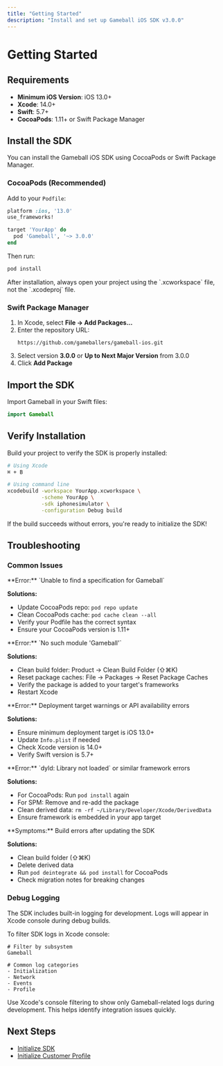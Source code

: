 ```yaml
---
title: "Getting Started"
description: "Install and set up Gameball iOS SDK v3.0.0"
---
```


# Getting Started

## Requirements

- **Minimum iOS Version**: iOS 13.0+
- **Xcode**: 14.0+
- **Swift**: 5.7+
- **CocoaPods**: 1.11+ or Swift Package Manager

## Install the SDK

You can install the Gameball iOS SDK using CocoaPods or Swift Package Manager.

### CocoaPods (Recommended)

Add to your `Podfile`:

```ruby
platform :ios, '13.0'
use_frameworks!

target 'YourApp' do
  pod 'Gameball', '~> 3.0.0'
end
```

Then run:

```bash
pod install
```

<Info>
After installation, always open your project using the `.xcworkspace` file, not the `.xcodeproj` file.
</Info>

### Swift Package Manager

1. In Xcode, select **File → Add Packages...**
2. Enter the repository URL:
   ```
   https://github.com/gameballers/gameball-ios.git
   ```
3. Select version **3.0.0** or **Up to Next Major Version** from 3.0.0
4. Click **Add Package**

## Import the SDK

Import Gameball in your Swift files:

```swift
import Gameball
```

## Verify Installation

Build your project to verify the SDK is properly installed:

```bash
# Using Xcode
⌘ + B

# Using command line
xcodebuild -workspace YourApp.xcworkspace \
           -scheme YourApp \
           -sdk iphonesimulator \
           -configuration Debug build
```

If the build succeeds without errors, you're ready to initialize the SDK!

## Troubleshooting

### Common Issues

<AccordionGroup>
<Accordion title="CocoaPods Installation Fails">
**Error:** `Unable to find a specification for Gameball`

**Solutions:**
- Update CocoaPods repo: `pod repo update`
- Clean CocoaPods cache: `pod cache clean --all`
- Verify your Podfile has the correct syntax
- Ensure your CocoaPods version is 1.11+
</Accordion>

<Accordion title="Swift Package Manager Errors">
**Error:** `No such module 'Gameball'`

**Solutions:**
- Clean build folder: Product → Clean Build Folder (⇧⌘K)
- Reset package caches: File → Packages → Reset Package Caches
- Verify the package is added to your target's frameworks
- Restart Xcode
</Accordion>

<Accordion title="Build Errors on Older iOS Versions">
**Error:** Deployment target warnings or API availability errors

**Solutions:**
- Ensure minimum deployment target is iOS 13.0+
- Update `Info.plist` if needed
- Check Xcode version is 14.0+
- Verify Swift version is 5.7+
</Accordion>

<Accordion title="Framework Not Found">
**Error:** `dyld: Library not loaded` or similar framework errors

**Solutions:**
- For CocoaPods: Run `pod install` again
- For SPM: Remove and re-add the package
- Clean derived data: `rm -rf ~/Library/Developer/Xcode/DerivedData`
- Ensure framework is embedded in your app target
</Accordion>

<Accordion title="Compile Errors After Update">
**Symptoms:** Build errors after updating the SDK

**Solutions:**
- Clean build folder (⇧⌘K)
- Delete derived data
- Run `pod deintegrate && pod install` for CocoaPods
- Check migration notes for breaking changes
</Accordion>
</AccordionGroup>

### Debug Logging

The SDK includes built-in logging for development. Logs will appear in Xcode console during debug builds.

To filter SDK logs in Xcode console:

```
# Filter by subsystem
Gameball

# Common log categories
- Initialization
- Network
- Events
- Profile
```

<Tip>
Use Xcode's console filtering to show only Gameball-related logs during development. This helps identify integration issues quickly.
</Tip>

## Next Steps

- [Initialize SDK](/installation-guide/ios-v3/initialize-sdk)
- [Initialize Customer Profile](/installation-guide/ios-v3/initialize-profile)


